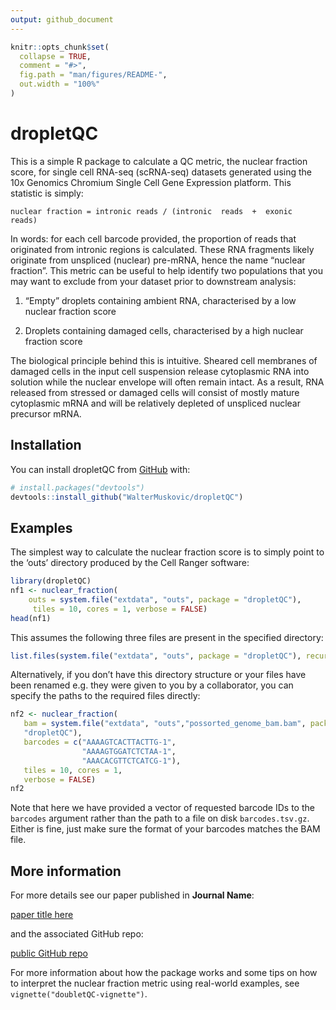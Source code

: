 ```yaml
---
output: github_document
---
```


<!-- README.md is generated from README.Rmd. Please edit that file -->

```r
knitr::opts_chunk$set(
  collapse = TRUE,
  comment = "#>",
  fig.path = "man/figures/README-",
  out.width = "100%"
)
```

# dropletQC

<!-- badges: start -->
<!-- badges: end -->

This is a simple R package to calculate a QC metric, the nuclear fraction score, for single cell RNA-seq (scRNA-seq) datasets generated using the 10x Genomics Chromium Single Cell Gene Expression platform. This statistic is simply:

    nuclear fraction = intronic reads / (intronic  reads  +  exonic  reads)

In words: for each cell barcode provided, the proportion of reads that originated from intronic regions is calculated. These RNA fragments likely originate from unspliced (nuclear) pre-mRNA, hence the name "nuclear fraction". This metric can be useful to help identify two populations that you may want to exclude from your dataset prior to downstream analysis:

 1. "Empty" droplets containing ambient RNA, characterised by a low nuclear fraction score
 
 2. Droplets containing damaged cells, characterised by a high nuclear fraction score

The biological principle behind this is intuitive. Sheared cell membranes of damaged cells in the input cell suspension release cytoplasmic RNA into solution while the nuclear envelope will often remain intact. As a result, RNA released from stressed or damaged cells will consist of mostly mature cytoplasmic mRNA and will be relatively depleted of unspliced nuclear precursor mRNA.

## Installation

You can install dropletQC from [GitHub](https://github.com/) with:

``` r
# install.packages("devtools")
devtools::install_github("WalterMuskovic/dropletQC")
```

## Examples

The simplest way to calculate the nuclear fraction score is to simply point to the 'outs' directory produced by the Cell Ranger software:

```r
library(dropletQC)
nf1 <- nuclear_fraction(
    outs = system.file("extdata", "outs", package = "dropletQC"),
     tiles = 10, cores = 1, verbose = FALSE)
head(nf1)
```

This assumes the following three files are present in the specified directory:

```r
list.files(system.file("extdata", "outs", package = "dropletQC"), recursive = TRUE)
```

Alternatively, if you don't have this directory structure or your files have been renamed e.g. they were given to you by a collaborator, you can specify the paths to the required files directly:

```r
nf2 <- nuclear_fraction(
   bam = system.file("extdata", "outs","possorted_genome_bam.bam", package =
   "dropletQC"),
   barcodes = c("AAAAGTCACTTACTTG-1",
                "AAAAGTGGATCTCTAA-1",
                "AAACACGTTCTCATCG-1"),
   tiles = 10, cores = 1,
   verbose = FALSE)
nf2
```

Note that here we have provided a vector of requested barcode IDs to the `barcodes` argument rather than the path to a file on disk `barcodes.tsv.gz`. Either is fine, just make sure the format of your barcodes matches the BAM file.

## More information

For more details see our paper published in **Journal Name**:

[paper title here](https://www.google.com)

and the associated GitHub repo:

[public GitHub repo](https://www.google.com)

For more information about how the package works and some tips on how to interpret the nuclear fraction metric using real-world examples, see `vignette("doubletQC-vignette")`.
